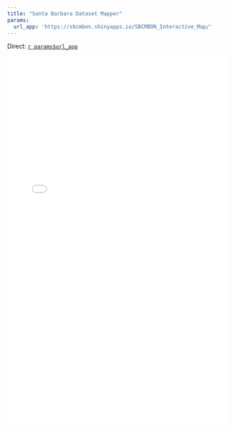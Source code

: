 ```yaml
---
title: "Santa Barbara Dataset Mapper"
params:
  url_app: 'https://sbcmbon.shinyapps.io/SBCMBON_Interactive_Map/'
---
```


Direct: [`r params$url_app`](`r params$url_app`)

<iframe frameborder='0' width='100%' height='850' src='`r params$url_app`'></iframe>
